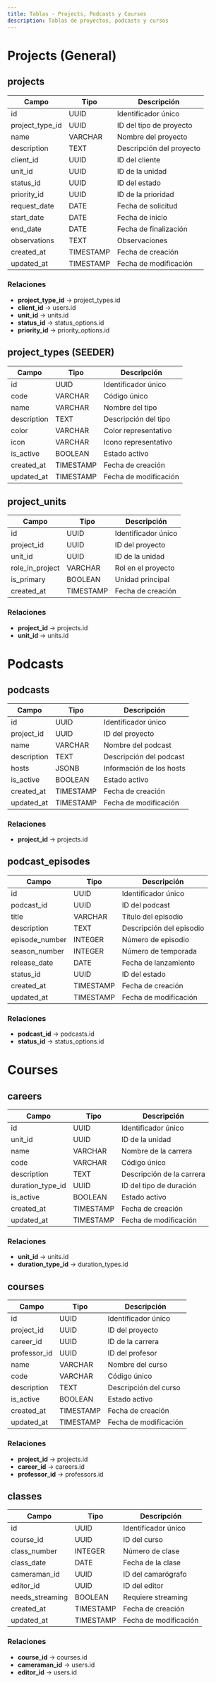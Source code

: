```yaml
---
title: Tablas - Projects, Podcasts y Courses
description: Tablas de proyectos, podcasts y cursos
---
```


# Projects (General)

## projects

| Campo | Tipo | Descripción |
|-------|------|-------------|
| id | UUID | Identificador único |
| project_type_id | UUID | ID del tipo de proyecto |
| name | VARCHAR | Nombre del proyecto |
| description | TEXT | Descripción del proyecto |
| client_id | UUID | ID del cliente |
| unit_id | UUID | ID de la unidad |
| status_id | UUID | ID del estado |
| priority_id | UUID | ID de la prioridad |
| request_date | DATE | Fecha de solicitud |
| start_date | DATE | Fecha de inicio |
| end_date | DATE | Fecha de finalización |
| observations | TEXT | Observaciones |
| created_at | TIMESTAMP | Fecha de creación |
| updated_at | TIMESTAMP | Fecha de modificación |

### Relaciones
- **project_type_id** → project_types.id
- **client_id** → users.id
- **unit_id** → units.id
- **status_id** → status_options.id
- **priority_id** → priority_options.id

## project_types (SEEDER)

| Campo | Tipo | Descripción |
|-------|------|-------------|
| id | UUID | Identificador único |
| code | VARCHAR | Código único |
| name | VARCHAR | Nombre del tipo |
| description | TEXT | Descripción del tipo |
| color | VARCHAR | Color representativo |
| icon | VARCHAR | Icono representativo |
| is_active | BOOLEAN | Estado activo |
| created_at | TIMESTAMP | Fecha de creación |
| updated_at | TIMESTAMP | Fecha de modificación |

## project_units

| Campo | Tipo | Descripción |
|-------|------|-------------|
| id | UUID | Identificador único |
| project_id | UUID | ID del proyecto |
| unit_id | UUID | ID de la unidad |
| role_in_project | VARCHAR | Rol en el proyecto |
| is_primary | BOOLEAN | Unidad principal |
| created_at | TIMESTAMP | Fecha de creación |

### Relaciones
- **project_id** → projects.id
- **unit_id** → units.id

# Podcasts

## podcasts

| Campo | Tipo | Descripción |
|-------|------|-------------|
| id | UUID | Identificador único |
| project_id | UUID | ID del proyecto |
| name | VARCHAR | Nombre del podcast |
| description | TEXT | Descripción del podcast |
| hosts | JSONB | Información de los hosts |
| is_active | BOOLEAN | Estado activo |
| created_at | TIMESTAMP | Fecha de creación |
| updated_at | TIMESTAMP | Fecha de modificación |

### Relaciones
- **project_id** → projects.id

## podcast_episodes

| Campo | Tipo | Descripción |
|-------|------|-------------|
| id | UUID | Identificador único |
| podcast_id | UUID | ID del podcast |
| title | VARCHAR | Título del episodio |
| description | TEXT | Descripción del episodio |
| episode_number | INTEGER | Número de episodio |
| season_number | INTEGER | Número de temporada |
| release_date | DATE | Fecha de lanzamiento |
| status_id | UUID | ID del estado |
| created_at | TIMESTAMP | Fecha de creación |
| updated_at | TIMESTAMP | Fecha de modificación |

### Relaciones
- **podcast_id** → podcasts.id
- **status_id** → status_options.id

# Courses

## careers

| Campo | Tipo | Descripción |
|-------|------|-------------|
| id | UUID | Identificador único |
| unit_id | UUID | ID de la unidad |
| name | VARCHAR | Nombre de la carrera |
| code | VARCHAR | Código único |
| description | TEXT | Descripción de la carrera |
| duration_type_id | UUID | ID del tipo de duración |
| is_active | BOOLEAN | Estado activo |
| created_at | TIMESTAMP | Fecha de creación |
| updated_at | TIMESTAMP | Fecha de modificación |

### Relaciones
- **unit_id** → units.id
- **duration_type_id** → duration_types.id

## courses

| Campo | Tipo | Descripción |
|-------|------|-------------|
| id | UUID | Identificador único |
| project_id | UUID | ID del proyecto |
| career_id | UUID | ID de la carrera |
| professor_id | UUID | ID del profesor |
| name | VARCHAR | Nombre del curso |
| code | VARCHAR | Código único |
| description | TEXT | Descripción del curso |
| is_active | BOOLEAN | Estado activo |
| created_at | TIMESTAMP | Fecha de creación |
| updated_at | TIMESTAMP | Fecha de modificación |

### Relaciones
- **project_id** → projects.id
- **career_id** → careers.id
- **professor_id** → professors.id

## classes

| Campo | Tipo | Descripción |
|-------|------|-------------|
| id | UUID | Identificador único |
| course_id | UUID | ID del curso |
| class_number | INTEGER | Número de clase |
| class_date | DATE | Fecha de la clase |
| cameraman_id | UUID | ID del camarógrafo |
| editor_id | UUID | ID del editor |
| needs_streaming | BOOLEAN | Requiere streaming |
| created_at | TIMESTAMP | Fecha de creación |
| updated_at | TIMESTAMP | Fecha de modificación |

### Relaciones
- **course_id** → courses.id
- **cameraman_id** → users.id
- **editor_id** → users.id